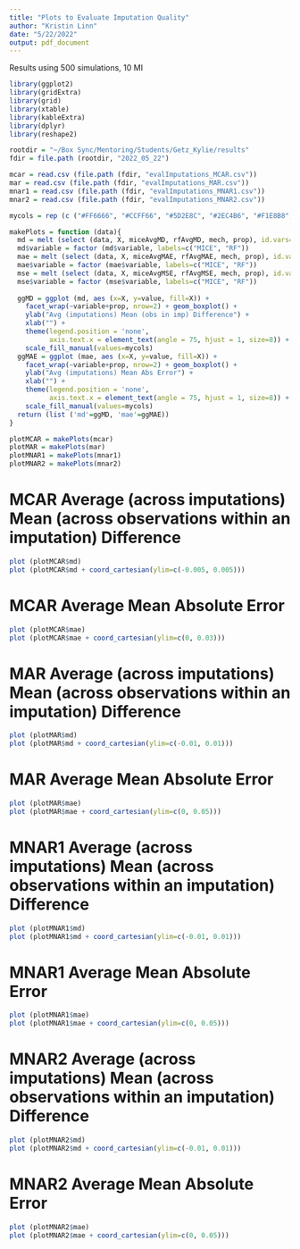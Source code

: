 ```yaml
---
title: "Plots to Evaluate Imputation Quality"
author: "Kristin Linn"
date: "5/22/2022"
output: pdf_document
---
```


Results using 500 simulations, 10 MI

```r
library(ggplot2)
library(gridExtra)
library(grid)
library(xtable)
library(kableExtra)
library(dplyr)
library(reshape2)

rootdir = "~/Box Sync/Mentoring/Students/Getz_Kylie/results"
fdir = file.path (rootdir, "2022_05_22")

mcar = read.csv (file.path (fdir, "evalImputations_MCAR.csv"))
mar = read.csv (file.path (fdir, "evalImputations_MAR.csv"))
mnar1 = read.csv (file.path (fdir, "evalImputations_MNAR1.csv"))
mnar2 = read.csv (file.path (fdir, "evalImputations_MNAR2.csv"))

mycols = rep (c ("#FF6666", "#CCFF66", "#5D2E8C", "#2EC4B6", "#F1E8B8", "#EE60F0", "#EC9DED", "#F1CEF1", "#FFAA00", "#FFCD6A", "#FFDC97", "#A0A0A0", "#E9E5E1", "#71FCFE", "#CDFFFD"), 5)

makePlots = function (data){
  md = melt (select (data, X, miceAvgMD, rfAvgMD, mech, prop), id.vars=c("X", "mech", "prop"))
  md$variable = factor (md$variable, labels=c("MICE", "RF"))
  mae = melt (select (data, X, miceAvgMAE, rfAvgMAE, mech, prop), id.vars=c("X", "mech", "prop"))
  mae$variable = factor (mae$variable, labels=c("MICE", "RF"))
  mse = melt (select (data, X, miceAvgMSE, rfAvgMSE, mech, prop), id.vars=c("X", "mech", "prop"))
  mse$variable = factor (mse$variable, labels=c("MICE", "RF"))
  
  ggMD = ggplot (md, aes (x=X, y=value, fill=X)) + 
    facet_wrap(~variable+prop, nrow=2) + geom_boxplot() +
    ylab("Avg (imputations) Mean (obs in imp) Difference") +
    xlab("") +
    theme(legend.position = 'none',          
          axis.text.x = element_text(angle = 75, hjust = 1, size=8)) +
    scale_fill_manual(values=mycols)
  ggMAE = ggplot (mae, aes (x=X, y=value, fill=X)) + 
    facet_wrap(~variable+prop, nrow=2) + geom_boxplot() +
    ylab("Avg (imputations) Mean Abs Error") +
    xlab("") +
    theme(legend.position = 'none',          
          axis.text.x = element_text(angle = 75, hjust = 1, size=8)) +
    scale_fill_manual(values=mycols)
  return (list ('md'=ggMD, 'mae'=ggMAE))
}

plotMCAR = makePlots(mcar)
plotMAR = makePlots(mar)
plotMNAR1 = makePlots(mnar1)
plotMNAR2 = makePlots(mnar2)
```

# MCAR Average (across imputations) Mean (across observations within an imputation) Difference
```r
plot (plotMCAR$md)
plot (plotMCAR$md + coord_cartesian(ylim=c(-0.005, 0.005)))
```

\newpage

# MCAR Average Mean Absolute Error
```r
plot (plotMCAR$mae)
plot (plotMCAR$mae + coord_cartesian(ylim=c(0, 0.03)))
```

\newpage

# MAR Average (across imputations) Mean (across observations within an imputation) Difference
```r
plot (plotMAR$md)
plot (plotMAR$md + coord_cartesian(ylim=c(-0.01, 0.01)))
```

\newpage

# MAR Average Mean Absolute Error
```r
plot (plotMAR$mae)
plot (plotMAR$mae + coord_cartesian(ylim=c(0, 0.05)))
```

\newpage

# MNAR1 Average (across imputations) Mean (across observations within an imputation) Difference
```r
plot (plotMNAR1$md)
plot (plotMNAR1$md + coord_cartesian(ylim=c(-0.01, 0.01)))
```

\newpage

# MNAR1 Average Mean Absolute Error
```r
plot (plotMNAR1$mae)
plot (plotMNAR1$mae + coord_cartesian(ylim=c(0, 0.05)))
```

\newpage

# MNAR2 Average (across imputations) Mean (across observations within an imputation) Difference
```r
plot (plotMNAR2$md)
plot (plotMNAR2$md + coord_cartesian(ylim=c(-0.01, 0.01)))
```

\newpage

# MNAR2 Average Mean Absolute Error
```r
plot (plotMNAR2$mae)
plot (plotMNAR2$mae + coord_cartesian(ylim=c(0, 0.05)))
```




